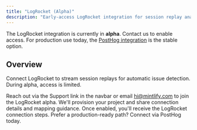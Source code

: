 ```yaml
---
title: "LogRocket (Alpha)"
description: "Early-access LogRocket integration for session replay analysis."
---
```


<Warning>
The LogRocket integration is currently in <strong>alpha</strong>. Contact us to enable access. For production use today, the <a href="/setup/posthog">PostHog integration</a> is the stable option.
</Warning>

## Overview
Connect LogRocket to stream session replays for automatic issue detection. During alpha, access is limited.

<Steps>
<Step title="Request access">
  Reach out via the Support link in the navbar or email <a href="mailto:hi@mintlify.com">hi@mintlify.com</a> to join the LogRocket alpha.
</Step>

<Step title="We enable your project">
  We'll provision your project and share connection details and mapping guidance.
</Step>

<Step title="Follow the integration guide">
  Once enabled, you'll receive the LogRocket connection steps.

  <Card title="Use PostHog instead (stable)" icon="key" href="/setup/posthog">
    Prefer a production-ready path? Connect via PostHog today.
  </Card>
</Step>
</Steps>


